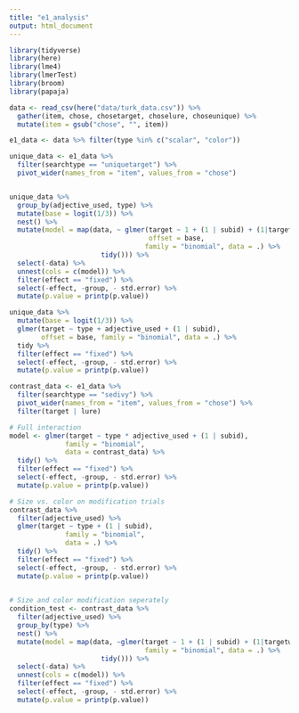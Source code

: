 ```yaml
---
title: "e1_analysis"
output: html_document
---
```


```r
library(tidyverse)
library(here)
library(lme4)
library(lmerTest)
library(broom)
library(papaja)
```


```r
data <- read_csv(here("data/turk_data.csv")) %>%
  gather(item, chose, chosetarget, choselure, choseunique) %>%
  mutate(item = gsub("chose", "", item))

e1_data <- data %>% filter(type %in% c("scalar", "color"))
```

```r
unique_data <- e1_data %>%
  filter(searchtype == "uniquetarget") %>%
  pivot_wider(names_from = "item", values_from = "chose")


unique_data %>%
  group_by(adjective_used, type) %>%
  mutate(base = logit(1/3)) %>%
  nest() %>%
  mutate(model = map(data, ~ glmer(target ~ 1 + (1 | subid) + (1|targetword), 
                                   offset = base,
                                  family = "binomial", data = .) %>% 
                       tidy())) %>%
  select(-data) %>% 
  unnest(cols = c(model)) %>%
  filter(effect == "fixed") %>%
  select(-effect, -group, - std.error) %>%
  mutate(p.value = printp(p.value))

unique_data %>%
  mutate(base = logit(1/3)) %>%
  glmer(target ~ type + adjective_used + (1 | subid), 
        offset = base, family = "binomial", data = .) %>% 
  tidy %>% 
  filter(effect == "fixed") %>%
  select(-effect, -group, - std.error) %>%
  mutate(p.value = printp(p.value))
```

```r
contrast_data <- e1_data %>%
  filter(searchtype == "sedivy") %>%
  pivot_wider(names_from = "item", values_from = "chose") %>%
  filter(target | lure)

# Full interaction
model <- glmer(target ~ type * adjective_used + (1 | subid), 
              family = "binomial",
              data = contrast_data) %>%
  tidy() %>%
  filter(effect == "fixed") %>%
  select(-effect, -group, - std.error) %>%
  mutate(p.value = printp(p.value))

# Size vs. color on modification trials
contrast_data %>%
  filter(adjective_used) %>%
  glmer(target ~ type + (1 | subid), 
              family = "binomial",
              data = .) %>%
  tidy() %>%
  filter(effect == "fixed") %>%
  select(-effect, -group, - std.error) %>%
  mutate(p.value = printp(p.value))
  

# Size and color modification seperately
condition_test <- contrast_data %>%
  filter(adjective_used) %>%
  group_by(type) %>%
  nest() %>%
  mutate(model = map(data, ~glmer(target ~ 1 + (1 | subid) + (1|targetword), 
                                  family = "binomial", data = .) %>% 
                       tidy())) %>%
  select(-data) %>% 
  unnest(cols = c(model)) %>%
  filter(effect == "fixed") %>%
  select(-effect, -group, - std.error) %>%
  mutate(p.value = printp(p.value))

```